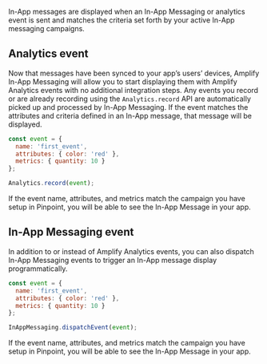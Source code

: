 In-App messages are displayed when an In-App Messaging or analytics event is sent and matches the criteria set forth by your active In-App messaging campaigns.

## Analytics event

Now that messages have been synced to your app’s users’ devices, Amplify In-App Messaging will allow you to start displaying them with Amplify Analytics events with no additional integration steps. Any events you record or are already recording using the `Analytics.record` API are automatically picked up and processed by In-App Messaging. If the event matches the attributes and criteria defined in an In-App message, that message will be displayed.

```js
const event = {
  name: 'first_event',
  attributes: { color: 'red' },
  metrics: { quantity: 10 }
};

Analytics.record(event);
```

If the event name, attributes, and metrics match the campaign you have setup in Pinpoint, you will be able to see the In-App Message in your app.

## In-App Messaging event

In addition to or instead of Amplify Analytics events, you can also dispatch In-App Messaging events to trigger an In-App message display programmatically.

```js
const event = {
  name: 'first_event',
  attributes: { color: 'red' },
  metrics: { quantity: 10 }
};

InAppMessaging.dispatchEvent(event);
```

If the event name, attributes, and metrics match the campaign you have setup in Pinpoint, you will be able to see the In-App Message in your app.
